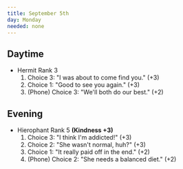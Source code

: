 ```yaml
---
title: September 5th
day: Monday
needed: none
---
```


## Daytime
- Hermit Rank 3
    1. Choice 3: "I was about to come find you." (+3)
    1. Choice 1: "Good to see you again." (+3)
    1. (Phone) Choice 3: "We'll both do our best." (+2)

## Evening
- Hierophant Rank 5 **(Kindness +3)**
    1. Choice 3: "I think I'm addicted!" (+3)
    1. Choice 2: "She wasn't normal, huh?" (+3)
    1. Choice 1: "It really paid off in the end." (+2)
    1. (Phone) Choice 2: "She needs a balanced diet." (+2)
